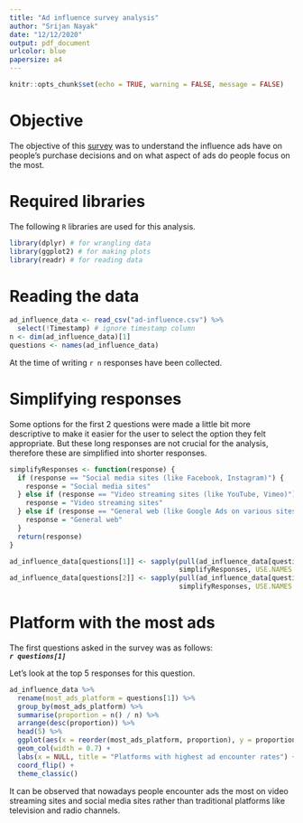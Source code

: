 ```yaml
---
title: "Ad influence survey analysis"
author: "Srijan Nayak"
date: "12/12/2020"
output: pdf_document
urlcolor: blue
papersize: a4
---
```


```r
knitr::opts_chunk$set(echo = TRUE, warning = FALSE, message = FALSE)
```

# Objective

The objective of this [survey](https://forms.gle/791dhPnxgLVPzgyG9) was to
understand the influence ads have on people's purchase decisions and on what
aspect of ads do people focus on the most.

# Required libraries

The following `R` libraries are used for this analysis.

```r
library(dplyr) # for wrangling data
library(ggplot2) # for making plots
library(readr) # for reading data
```

# Reading the data

```r
ad_influence_data <- read_csv("ad-influence.csv") %>%
  select(!Timestamp) # ignore timestamp column
n <- dim(ad_influence_data)[1]
questions <- names(ad_influence_data)
```

At the time of writing `r n` responses have been collected.

# Simplifying responses

Some options for the first 2 questions were made a little bit more descriptive
to make it easier for the user to select the option they felt appropriate. But
these long responses are not crucial for the analysis, therefore these are
simplified into shorter responses.

```r
simplifyResponses <- function(response) {
  if (response == "Social media sites (like Facebook, Instagram)") {
    response = "Social media sites"
  } else if (response == "Video streaming sites (like YouTube, Vimeo)") {
    response = "Video streaming sites"
  } else if (response == "General web (like Google Ads on various sites)") {
    response = "General web"
  }
  return(response)
}

ad_influence_data[questions[1]] <- sapply(pull(ad_influence_data[questions[1]]),
                                          simplifyResponses, USE.NAMES = FALSE)
ad_influence_data[questions[2]] <- sapply(pull(ad_influence_data[questions[2]]),
                                          simplifyResponses, USE.NAMES = FALSE)
```

# Platform with the most ads

The first questions asked in the survey was as follows: \
**_`r questions[1]`_**

Let's look at the top 5 responses for this question.

```r
ad_influence_data %>%
  rename(most_ads_platform = questions[1]) %>%
  group_by(most_ads_platform) %>%
  summarise(proportion = n() / n) %>%
  arrange(desc(proportion)) %>%
  head(5) %>%
  ggplot(aes(x = reorder(most_ads_platform, proportion), y = proportion)) +
  geom_col(width = 0.7) +
  labs(x = NULL, title = "Platforms with highest ad encounter rates") +
  coord_flip() +
  theme_classic()
```

It can be observed that nowadays people encounter ads the most on video
streaming sites and social media sites rather than traditional platforms like
television and radio channels.
